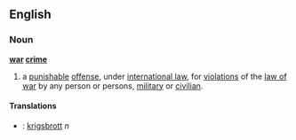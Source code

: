 ==English==
===Noun===
{{wikipedia}}
'''[[war]] [[crime]]'''
# a [[punishable]] [[offense]], under [[international law]], for [[violation]]s of the [[law of war]] by any person or persons, [[military]] or [[civilian]].

====Translations====
*{{sv}}: [[krigsbrott]] ''n''